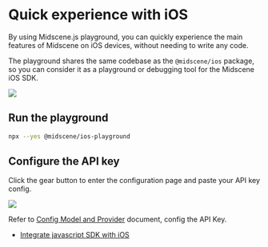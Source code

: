
# Quick experience with iOS

By using Midscene.js playground, you can quickly experience the main features of Midscene on iOS devices, without needing to write any code.

The playground shares the same codebase as the `@midscene/ios` package, so you can consider it as a playground or debugging tool for the Midscene iOS SDK.

![](/ios-playground.png)

<PrepareIOS />

## Run the playground

```bash
npx --yes @midscene/ios-playground
```

## Configure the API key

Click the gear button to enter the configuration page and paste your API key config.

![](/ios-set-env.png)

Refer to [Config Model and Provider](./model-provider) document, config the API Key.

<StartExperience />

* [Integrate javascript SDK with iOS](./integrate-with-ios)